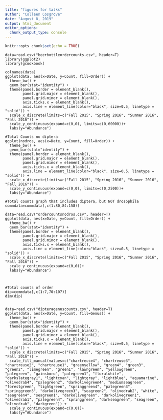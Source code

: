 ```yaml
---
title: "figures for talks"
author: "Colleen Cosgrove"
date: "August 8, 2019"
output: html_document
editor_options: 
  chunk_output_type: console
---
```


```r
knitr::opts_chunk$set(echo = TRUE)
```

```load
data=read.csv("beerbottleordercounts.csv", header=T)
library(ggplot2)
library(gcookbook)
```


```figures
colnames(data)
ggplot(data, aes(x=Date, y=Count, fill=Order)) +
  theme_bw() +
  geom_bar(stat="identity") +
  theme(panel.border = element_blank(), 
        panel.grid.major = element_blank(),
        panel.grid.minor = element_blank(),
        axis.ticks.x = element_blank(),
        axis.line = element_line(color="black", size=0.5, linetype = "solid")) + 
  scale_x_discrete(limits=c("Fall 2015", "Spring 2016", "Summer 2016", "Fall 2016")) + 
  scale_y_continuous(expand=c(0,0), limits=c(0,60000))+
  labs(y="Abundance")

#Total Counts no diptera
ggplot(nodros, aes(x=Date, y=Count, fill=Order)) +
  theme_bw() +
  geom_bar(stat="identity") +
  theme(panel.border = element_blank(), 
        panel.grid.major = element_blank(),
        panel.grid.minor = element_blank(),
        axis.ticks.x = element_blank(),
        axis.line = element_line(color="black", size=0.5, linetype = "solid")) + 
  scale_x_discrete(limits=c("Fall 2015", "Spring 2016", "Summer 2016", "Fall 2016")) + 
  scale_y_continuous(expand=c(0,0), limits=c(0,2500))+
  labs(y="Abundance")

#Total counts graph that includes diptera, but NOT drosophila
commdata=commdata[,c(1:80,84:158)]

data=read.csv("ordercountsnodros.csv", header=T)
ggplot(data, aes(x=Date, y=Count, fill=Order)) +
  theme_bw() +
  geom_bar(stat="identity") +
  theme(panel.border = element_blank(), 
        panel.grid.major = element_blank(),
        panel.grid.minor = element_blank(),
        axis.ticks.x = element_blank(),
        axis.line = element_line(color="black", size=0.5, linetype = "solid")) + 
  scale_x_discrete(limits=c("Fall 2015", "Spring 2016", "Summer 2016", "Fall 2016")) + 
  scale_y_continuous(expand=c(0,0))+
  labs(y="Abundance")



#Total counts of order
dip=commdata[,c(1:7,70:107)]
dim(dip)


data=read.csv("dipteragenuscounts.csv", header=T)
ggplot(data, aes(x=Date, y=Count, fill=Genus)) +
  theme_bw() +
  geom_bar(stat="identity") +
  theme(panel.border = element_blank(), 
        panel.grid.major = element_blank(),
        panel.grid.minor = element_blank(),
        axis.ticks.x = element_blank(),
        axis.line = element_line(color="black", size=0.5, linetype = "solid")) + 
  scale_x_discrete(limits=c("Fall 2015", "Spring 2016", "Summer 2016", "Fall 2016")) + 
  scale_fill_manual(values=c("chartreuse4", "chartreuse3", "chartreuse2", "chartreuse1", "greenyellow", "green4", "green3", "green2", "limegreen", "green1", "lawngreen", "yellowgreen", "palegreen", "gainsboro", "palegreen1", "floralwhite", "darkslategray1", "lightcyan", "lightgray", "lightblue", "aquamarine", "olivedrab4", "palegreen2", "darkolivegreen4", "mediumseagreen", "forestgreen", "lightgreen", "springgreen4", "palegreen3", "springgreen3", "darkolivegreen3", "seagreen2", "olivedrab2", "white", "seagreen4", "seagreen1", "darkolivegreen", "darkolivegreen1", "olivedrab1", "palegreen4", "springgreen", "darkseagreen", "seagreen", "olivedrab", "darkgreen")) +
  scale_y_continuous(expand=c(0,0))+
  labs(y="Abundance")


```
